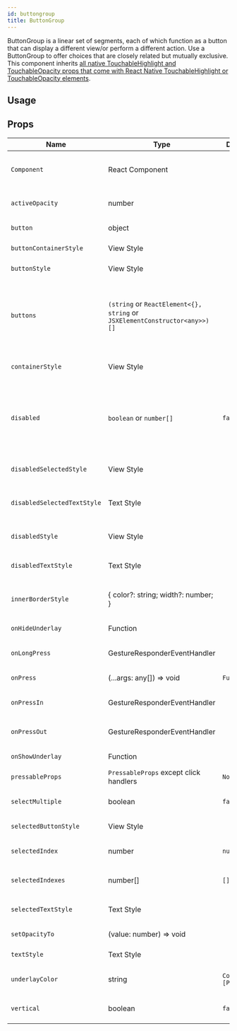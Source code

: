 ```yaml
---
id: buttongroup
title: ButtonGroup
---
```



ButtonGroup is a linear set of segments, each of which function as a button that can display a different view/or perform a different action.
Use a ButtonGroup to offer choices that are closely related but mutually exclusive.
This component inherits [all native TouchableHighlight and TouchableOpacity props that come with React Native TouchableHighlight or TouchableOpacity elements](https://reactnative.dev/docs/touchablehighlight.html).

## Usage

<Usage />

## Props

<div class='table-responsive'>

| Name                        | Type                                                                       | Default           | Description                                                                                                                          |
| --------------------------- | -------------------------------------------------------------------------- | ----------------- | ------------------------------------------------------------------------------------------------------------------------------------ |
| `Component`                 | React Component                                                            |                   | Choose other button component such as TouchableOpacity.                                                                              |
| `activeOpacity`             | number                                                                     |                   | Add active opacity to the button in buttonGroup.                                                                                     |
| `button`                    | object                                                                     |                   | Button for the component.                                                                                                            |
| `buttonContainerStyle`      | View Style                                                                 |                   | Specify styling for button containers.                                                                                               |
| `buttonStyle`               | View Style                                                                 |                   | Specify styling for button.                                                                                                          |
| `buttons`                   | `(string` or `ReactElement<{}, string` or `JSXElementConstructor<any>>)[]` |                   | Array of buttons for component (required), if returning a component, must be an object with { element: componentName }.              |
| `containerStyle`            | View Style                                                                 |                   | Specify styling for main button container.                                                                                           |
| `disabled`                  | `boolean` or `number[]`                                                    | `false`           | Controls if buttons are disabled. Setting `true` makes all of them disabled, while using an array only makes those indices disabled. |
| `disabledSelectedStyle`     | View Style                                                                 |                   | Styling for each selected button when disabled.                                                                                      |
| `disabledSelectedTextStyle` | Text Style                                                                 |                   | Styling for the text of each selected button when disabled.                                                                          |
| `disabledStyle`             | View Style                                                                 |                   | Styling for each button when disabled.                                                                                               |
| `disabledTextStyle`         | Text Style                                                                 |                   | Styling for the text of each button when disabled.                                                                                   |
| `innerBorderStyle`          | { color?: string; width?: number; }                                        |                   | Update the styling of the interior border of the list of buttons.                                                                    |
| `onHideUnderlay`            | Function                                                                   |                   | Function called on hiding underlay.                                                                                                  |
| `onLongPress`               | GestureResponderEventHandler                                               |                   | Called when a long-tap gesture is detected.                                                                                          |
| `onPress`                   | (...args: any[]) => void                                                   | `Function`        | Method to update Button Group Index.                                                                                                 |
| `onPressIn`                 | GestureResponderEventHandler                                               |                   | Called when a touch is engaged before `onPress`.                                                                                     |
| `onPressOut`                | GestureResponderEventHandler                                               |                   | Called when a touch is released before `onPress`.                                                                                    |
| `onShowUnderlay`            | Function                                                                   |                   | Function called on showing underlay.                                                                                                 |
| `pressableProps`            | `PressableProps` except click handlers                                     | `None`            |                                                                                                                                      |
| `selectMultiple`            | boolean                                                                    | `false`           | Allows the user to select multiple buttons.                                                                                          |
| `selectedButtonStyle`       | View Style                                                                 |                   | Specify styling for selected button.                                                                                                 |
| `selectedIndex`             | number                                                                     | `null`            | Current selected index of array of buttons.                                                                                          |
| `selectedIndexes`           | number[]                                                                   | `[]`              | Current selected indexes from the array of buttons.                                                                                  |
| `selectedTextStyle`         | Text Style                                                                 |                   | Specify specific styling for text in the selected state.                                                                             |
| `setOpacityTo`              | (value: number) => void                                                    |                   | Function to set the opacity.                                                                                                         |
| `textStyle`                 | Text Style                                                                 |                   | Specify specific styling for text.                                                                                                   |
| `underlayColor`             | string                                                                     | `Color [Primary]` | Specify underlayColor for TouchableHighlight.                                                                                        |
| `vertical`                  | boolean                                                                    | `false`           | Display the ButtonGroup vertically.                                                                                                  |

</div>

